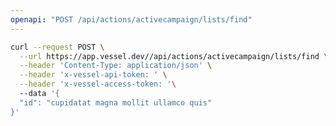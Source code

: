 ```yaml
---
openapi: "POST /api/actions/activecampaign/lists/find"
---
```


<RequestExample>

```bash Request
curl --request POST \
  --url https://app.vessel.dev//api/actions/activecampaign/lists/find \
  --header 'Content-Type: application/json' \
  --header 'x-vessel-api-token: ' \
  --header 'x-vessel-access-token: '\ 
  --data '{
  "id": "cupidatat magna mollit ullamco quis"
}'
```

</RequestExample>


      